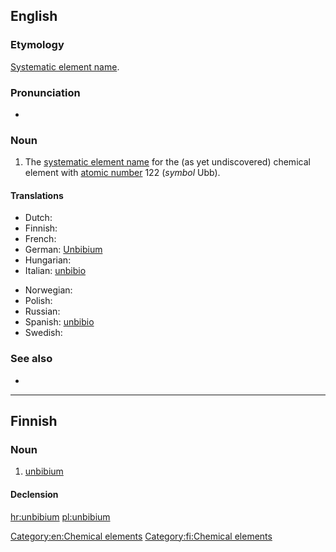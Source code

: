 ==English==
{{elements|Ubb|unbiunium|Ubu|unbitrium|Ubt}}

===Etymology===
[[w:Systematic element name|Systematic element name]].

===Pronunciation===
* {{IPA|/ˌʌnˈbɪbiəm/}}

===Noun===
{{en-noun|-}}

#  The [[systematic element name]] for the (as yet undiscovered) chemical element with [[atomic number]] 122 (''symbol'' Ubb).

====Translations====
{{trans-top|element}}
* Dutch: {{t-|nl|unbibium|n}}
* Finnish: {{t-|fi|unbibium}}
* French: {{t-|fr|unbibium|m}}
* German: [[Unbibium]] {{n}}
* Hungarian: {{t-|hu|unbibium}}
* Italian: [[unbibio]] {{m}}
{{trans-mid}}
* Norwegian: {{t-|no|unbibium}}
* Polish: {{t-|pl|unbibium|m}}
* Russian: {{t-|ru|унбибий|m|tr=unbíbij}}
* Spanish: [[unbibio]] {{m}}
* Swedish: {{t-|sv|unbibium}}
{{trans-bottom}}

===See also===
* {{pedia}}

[[Category:en:Chemical elements]]
----

==Finnish==
{{wikipedia|lang=fi}}

===Noun===
{{head|fi|noun}}

#  [[#English|unbibium]]

====Declension====
{{fi-decl-tuoli|unbibium|nopl=1}}

[[Category:fi:Chemical elements]]

[[hr:unbibium]]
[[pl:unbibium]]